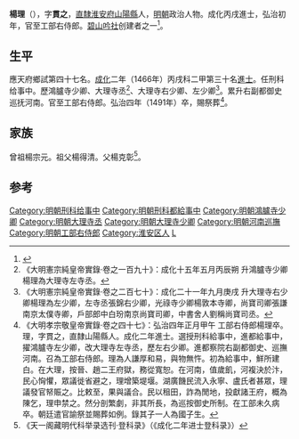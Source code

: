 {{明清人物信息框
| 姓名 = 楊理
| 原名 =
| 圖片名稱 = 
| 圖片大小 = 220px
| 圖片說明 = 
| 最高職務 = 工部右侍郎
| 國家 = 大明
| 爵位 =
| 籍貫 = [[南直隸|直隸]][[淮安府|淮安府]][[山陽縣|山陽縣]]
| 族裔 = 
| 字號 = 字貫之
| 室名 = 
| 諡號 = 
| 出生日期 = 宣德七年（1432年）
| 出生地點 = 
| 逝世日期 = 弘治四年（1491年）
| 逝世地點 = 
| 墓葬 =
| 配偶 =
| 親屬 = 
| 出身 = 
*成化二年丙戌科進士出身
| 經歷 = 
| 著作 =
}}

'''楊理'''（{{bd|1432年||1491年||Y}}），字'''貫之'''，[[南直隸|直隸]][[淮安府|淮安府]][[山陽縣|山陽縣]]人，[[明朝|明朝]]政治人物。成化丙戌進士，弘治初年，官至工部右侍郎。[[碧山吟社|碧山吟社]]创建者之一<ref>{{Cite book|title=《无锡文史资料》|volume= 5|author= 无锡市文史资料研究委员会|publisher= [[江苏人民出版社|江苏人民出版社]]|year=1983|isbn=|location=|page=122}}</ref>。

==生平==
應天府鄉試第四十七名。[[成化|成化]]二年（1466年）丙戌科二甲第三十名[[進士|進士]]。任刑科给事中。歷鴻臚寺少卿、大理寺丞<ref>《大明憲宗純皇帝實錄·卷之一百九十》：成化十五年五月丙辰朔 升鴻臚寺少卿楊理為大理寺左寺丞。</ref>、大理寺右少卿、左少卿<ref>《大明憲宗純皇帝實錄·卷之二百七十》：成化二十一年九月庚戌 升大理寺右少卿楊理為左少卿，左寺丞張錦右少卿，光祿寺少卿楊敦本寺卿，尚寶司卿張謙南京太僕寺卿，戶部郎中白玢南京尚寶司卿，中書舍人劉稱尚寶司丞。</ref>。累升右副都御史巡抚河南。官至工部右侍郎。弘治四年（1491年）卒，賜祭葬<ref>《大明孝宗敬皇帝實錄·卷之四十七》：弘治四年正月甲午 工部右侍郎楊理卒。理，字貫之，直隸山陽縣人。成化二年進士。選授刑科給事中，進都給事中，擢鴻臚寺左少卿，改大理寺左寺丞，歷左右少卿。進都察院右副都御史、巡撫河南。召為工部右侍郎。理為人謙厚和易，與物無忤。初為給事中，鮮所建白。在大理，按晉、趙二王府獄，務從寬恕。在河南，值歲飢，河複決於汴，民心恟懼，眾議徙省避之，理增築堤堰。湖廣饑民流入永寧、盧氏者甚眾，理議發官帑賑之。比敕至，果與議合。民以租田，詐為閒地，投獻諸王府，概為陳乞，理申禁之。然分剖繁劇，非其所長，為巡按御史所制。在工部未久病卒。朝廷遣官諭祭並賜葬如例。錄其子一人為國子生。</ref>。

==家族==
曾祖楊宗元。祖父楊得清。父楊克彰<ref>《天一阁藏明代科举录选刊·登科录》（《成化二年进士登科录》）</ref>。

==参考==
{{reflist}}

{{成化二年丙戌科殿試金榜}}
{{碧山吟社}}

{{DEFAULTSORT:Yang楊}}

[[Category:明朝刑科给事中|Category:明朝刑科给事中]]
[[Category:明朝刑科都給事中|Category:明朝刑科都給事中]]
[[Category:明朝鴻臚寺少卿|Category:明朝鴻臚寺少卿]]
[[Category:明朝大理寺丞|Category:明朝大理寺丞]]
[[Category:明朝大理寺少卿|Category:明朝大理寺少卿]]
[[Category:明朝河南巡撫|Category:明朝河南巡撫]]
[[Category:明朝工部右侍郎|Category:明朝工部右侍郎]]
[[Category:淮安区人|Category:淮安区人]]
[[Category:杨姓|L]]